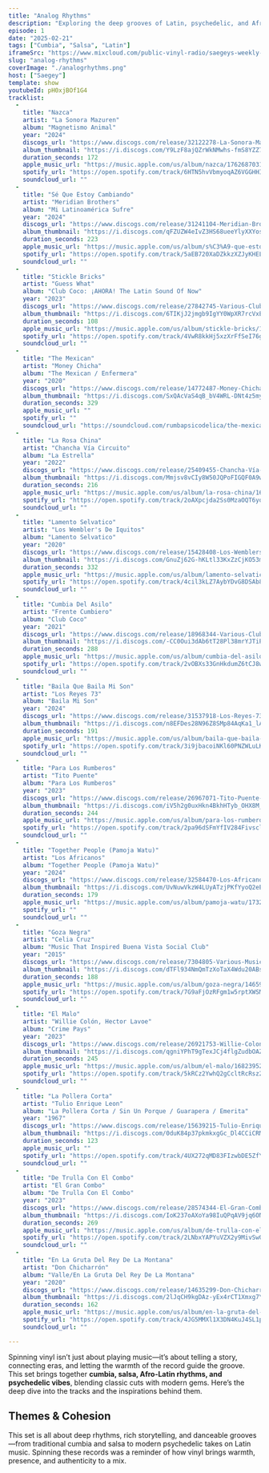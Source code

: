 ```yaml
---
title: "Analog Rhythms"
description: "Exploring the deep grooves of Latin, psychedelic, and Afro-Latin music through vinyl selections."
episode: 1
date: "2025-02-21"
tags: ["Cumbia", "Salsa", "Latin"]
iframeSrc: "https://www.mixcloud.com/public-vinyl-radio/saegeys-weekly-mix/"
slug: "analog-rhythms"
coverImage: "./analogrhythms.png"
host: ["Saegey"]
template: show
youtubeId: pH0xjBOf1G4
tracklist:
  -
    title: "Nazca"
    artist: "La Sonora Mazuren"
    album: "Magnetismo Animal"
    year: "2024"
    discogs_url: "https://www.discogs.com/release/32122278-La-Sonora-Mazurén-Magnetismo-Animal"
    album_thumbnail: "https://i.discogs.com/Y9LzF8ajQZrWkNMwhs-fmS8YZZ7cYBerr-OhLF8ICig/rs:fit/g:sm/q:40/h:150/w:150/czM6Ly9kaXNjb2dz/LWRhdGFiYXNlLWlt/YWdlcy9SLTMyMTIy/Mjc4LTE3MzAwNDU5/NTctNjAyNS5qcGVn.jpeg"
    duration_seconds: 172
    apple_music_url: "https://music.apple.com/us/album/nazca/1762687031?i=1762687108"
    spotify_url: "https://open.spotify.com/track/6HTN5hvVbmyoqAZ6VGGHHI"
    soundcloud_url: ""
  -
    title: "Sé Que Estoy Cambiando"
    artist: "Meridian Brothers"
    album: "Mi Latinoamérica Sufre"
    year: "2024"
    discogs_url: "https://www.discogs.com/release/31241104-Meridian-Brothers-Mi-Latinoamérica-Sufre"
    album_thumbnail: "https://i.discogs.com/qFZUZW4eIvZ3HS68ueeYlyXXYosFys_he19vgcTE7cs/rs:fit/g:sm/q:40/h:150/w:150/czM6Ly9kaXNjb2dz/LWRhdGFiYXNlLWlt/YWdlcy9SLTMxMjQx/MTA0LTE3MjExNjc3/MTUtMjc4Ny5qcGVn.jpeg"
    duration_seconds: 223
    apple_music_url: "https://music.apple.com/us/album/s%C3%A9-que-estoy-cambiando/1773299751?i=1773299752"
    spotify_url: "https://open.spotify.com/track/5aEB720XaDZkkzXZJyKHEL"
    soundcloud_url: ""
  -
    title: "Stickle Bricks"
    artist: "Guess What"
    album: "Club Coco: ¡AHORA! The Latin Sound Of Now"
    year: "2023"
    discogs_url: "https://www.discogs.com/release/27842745-Various-Club-Coco-AHORA-The-Latin-Sound-Of-Now"
    album_thumbnail: "https://i.discogs.com/6TIKjJ2jmgb9IgYY0WpXR7rcVxE18pLNqcDBEphMKgY/rs:fit/g:sm/q:40/h:150/w:150/czM6Ly9kaXNjb2dz/LWRhdGFiYXNlLWlt/YWdlcy9SLTI3ODQy/NzQ1LTE2OTExMzQz/NDctODExOC5qcGVn.jpeg"
    duration_seconds: 108
    apple_music_url: "https://music.apple.com/us/album/stickle-bricks/1683811757?i=1683811771"
    spotify_url: "https://open.spotify.com/track/4VwR8kkHj5xzXrFfSeI76g"
    soundcloud_url: ""
  -
    title: "The Mexican"
    artist: "Money Chicha"
    album: "The Mexican / Enfermera"
    year: "2020"
    discogs_url: "https://www.discogs.com/release/14772487-Money-Chicha-The-Mexican-Enfermera"
    album_thumbnail: "https://i.discogs.com/SxQAcVaS4qB_bV4WRL-DNt4z5myUpsyuEktLUqzpb60/rs:fit/g:sm/q:40/h:150/w:150/czM6Ly9kaXNjb2dz/LWRhdGFiYXNlLWlt/YWdlcy9SLTE0Nzcy/NDg3LTE1ODEyODQ4/ODgtNDg2Ny5qcGVn.jpeg"
    duration_seconds: 329
    apple_music_url: ""
    spotify_url: ""
    soundcloud_url: "https://soundcloud.com/rumbapsicodelica/the-mexican-m1-dig-16b-44k"
  -
    title: "La Rosa China"
    artist: "Chancha Vía Circuito"
    album: "La Estrella"
    year: "2022"
    discogs_url: "https://www.discogs.com/release/25409455-Chancha-Vía-Circuito-La-Estrella"
    album_thumbnail: "https://i.discogs.com/Mmjsv8vCIy8W50JQPoFIGQF0A9wVt7UqUODiEVZFGEU/rs:fit/g:sm/q:40/h:150/w:150/czM6Ly9kaXNjb2dz/LWRhdGFiYXNlLWlt/YWdlcy9SLTI1NDA5/NDU1LTE2NzA5NDI3/ODEtOTYzNC5wbmc.jpeg"
    duration_seconds: 216
    apple_music_url: "https://music.apple.com/us/album/la-rosa-china/1645467891?i=1645467895"
    spotify_url: "https://open.spotify.com/track/2oAXpcjda2Ss0MzaOQT6yo"
    soundcloud_url: ""
  -
    title: "Lamento Selvatico"
    artist: "Los Wembler's De Iquitos"
    album: "Lamento Selvatico"
    year: "2020"
    discogs_url: "https://www.discogs.com/release/15428408-Los-Wemblers-De-Iquitos-Lamento-Selvatico"
    album_thumbnail: "https://i.discogs.com/GnuZj62G-hKLtl33KxZzCjKO53m-eooiO_UPVooMOwA/rs:fit/g:sm/q:40/h:150/w:150/czM6Ly9kaXNjb2dz/LWRhdGFiYXNlLWlt/YWdlcy9SLTE1NDI4/NDA4LTE1OTEzNzkz/MTktOTUyNC5qcGVn.jpeg"
    duration_seconds: 332
    apple_music_url: "https://music.apple.com/us/album/lamento-selvatico/1476314950?i=1476314953"
    spotify_url: "https://open.spotify.com/track/4cil3kLZ7AybYDvG8DSAb8"
    soundcloud_url: ""
  -
    title: "Cumbia Del Asilo"
    artist: "Frente Cumbiero"
    album: "Club Coco"
    year: "2021"
    discogs_url: "https://www.discogs.com/release/18968344-Various-Club-Coco"
    album_thumbnail: "https://i.discogs.com/-CC0Oui3dAb6tT28Pl38mrYJTiPOocXZnt_5fRtp6JY/rs:fit/g:sm/q:40/h:150/w:150/czM6Ly9kaXNjb2dz/LWRhdGFiYXNlLWlt/YWdlcy9SLTE4OTY4/MzQ0LTE2OTU4MjU2/MTYtMzg5My5qcGVn.jpeg"
    duration_seconds: 288
    apple_music_url: "https://music.apple.com/us/album/cumbia-del-asilo/1603268062?i=1603268073"
    spotify_url: "https://open.spotify.com/track/2vOBXs33GnHkdumZ6tCJ8w"
    soundcloud_url: ""
  -
    title: "Baila Que Baila Mi Son"
    artist: "Los Reyes 73"
    album: "Baila Mi Son"
    year: "2024"
    discogs_url: "https://www.discogs.com/release/31537918-Los-Reyes-73-Baila-Mi-Son"
    album_thumbnail: "https://i.discogs.com/n8EFDes28N96Z8SMp84AqKa1_lAKC_ZSt-EzhFXxy3Q/rs:fit/g:sm/q:40/h:150/w:150/czM6Ly9kaXNjb2dz/LWRhdGFiYXNlLWlt/YWdlcy9SLTMxNTM3/OTE4LTE3MjQzNTYx/NjItNDg3My5qcGVn.jpeg"
    duration_seconds: 191
    apple_music_url: "https://music.apple.com/us/album/baila-que-baila-mi-son/1620091254?i=1620092208"
    spotify_url: "https://open.spotify.com/track/3i9jbacoiNKl60PNZWLuLK"
    soundcloud_url: ""
  -
    title: "Para Los Rumberos"
    artist: "Tito Puente"
    album: "Para Los Rumberos"
    year: "2023"
    discogs_url: "https://www.discogs.com/release/26967071-Tito-Puente-Para-Los-Rumberos"
    album_thumbnail: "https://i.discogs.com/iV5h2g0uxHkn4BkhHTyb_OHX8M_e3NciH3P7yk5vHv4/rs:fit/g:sm/q:40/h:150/w:150/czM6Ly9kaXNjb2dz/LWRhdGFiYXNlLWlt/YWdlcy9SLTI2OTY3/MDcxLTE2ODMxNTQ3/OTUtOTg5Ny5qcGVn.jpeg"
    duration_seconds: 244
    apple_music_url: "https://music.apple.com/us/album/para-los-rumberos/1678886304?i=1678886476"
    spotify_url: "https://open.spotify.com/track/2pa96dSFmYfIV284Fivscl"
    soundcloud_url: ""
  -
    title: "Together People (Pamoja Watu)"
    artist: "Los Africanos"
    album: "Together People (Pamoja Watu)"
    year: "2024"
    discogs_url: "https://www.discogs.com/release/32584470-Los-Africanos-Together-People-Pamoja-Watu"
    album_thumbnail: "https://i.discogs.com/UvNuwVkzW4LUyATzjPKfYyoQ2eE8PW3H0vkQR3Y1T2U/rs:fit/g:sm/q:40/h:150/w:150/czM6Ly9kaXNjb2dz/LWRhdGFiYXNlLWlt/YWdlcy9SLTMyNTg0/NDcwLTE3MzkwMTQ4/MTUtMTM4MS5qcGVn.jpeg"
    duration_seconds: 179
    apple_music_url: "https://music.apple.com/us/album/pamoja-watu/1732665943?i=1732666356"
    spotify_url: ""
    soundcloud_url: ""
  -
    title: "Goza Negra"
    artist: "Celia Cruz"
    album: "Music That Inspired Buena Vista Social Club"
    year: "2015"
    discogs_url: "https://www.discogs.com/release/7304805-Various-Music-That-Inspired-Buena-Vista-Social-Club"
    album_thumbnail: "https://i.discogs.com/dTFl934NmQmTzXoTaX4Wdu20ABsyrXu8rZzUHvkDrpo/rs:fit/g:sm/q:40/h:150/w:150/czM6Ly9kaXNjb2dz/LWRhdGFiYXNlLWlt/YWdlcy9SLTczMDQ4/MDUtMTQ0MDA2MDE3/MS0zODYxLmpwZWc.jpeg"
    duration_seconds: 188
    apple_music_url: "https://music.apple.com/us/album/goza-negra/1465964178?i=1465964587"
    spotify_url: "https://open.spotify.com/track/7G9aFjOzRFgm1w5rptXWSM"
    soundcloud_url: ""
  -
    title: "El Malo"
    artist: "Willie Colón, Hector Lavoe"
    album: "Crime Pays"
    year: "2023"
    discogs_url: "https://www.discogs.com/release/26921753-Willie-Colon-Canta-Hector-Lavoe-Crime-Pays"
    album_thumbnail: "https://i.discogs.com/qgniYPhT9gTexJCj4flgZudbOAZlB5LmL3mhgqUiEr0/rs:fit/g:sm/q:40/h:150/w:150/czM6Ly9kaXNjb2dz/LWRhdGFiYXNlLWlt/YWdlcy9SLTI2OTIx/NzUzLTE2ODI3ODA5/MjYtNzYxMS5wbmc.jpeg"
    duration_seconds: 245
    apple_music_url: "https://music.apple.com/us/album/el-malo/1682395294?i=1682395297"
    spotify_url: "https://open.spotify.com/track/5kRCz2YwhQ2gCcltRcRsz2"
    soundcloud_url: ""
  -
    title: "La Pollera Corta"
    artist: "Tulio Enrique Leon"
    album: "La Pollera Corta / Sin Un Porque / Guarapera / Emerita"
    year: "1967"
    discogs_url: "https://www.discogs.com/release/15639215-Tulio-Enrique-Leon-La-Pollera-Corta-Sin-Un-Porque-Guarapera-Emerita"
    album_thumbnail: "https://i.discogs.com/0duK84p37pkmkxgGc_Dl4CCiCRM5RlS108NVLbHOIM4/rs:fit/g:sm/q:40/h:150/w:150/czM6Ly9kaXNjb2dz/LWRhdGFiYXNlLWlt/YWdlcy9SLTE1NjM5/MjE1LTE1OTUwMTY0/ODQtMzg1Ny5qcGVn.jpeg"
    duration_seconds: 123
    apple_music_url: ""
    spotify_url: "https://open.spotify.com/track/4UX272qMD83FIzwbDE5ZfY"
    soundcloud_url: ""
  -
    title: "De Trulla Con El Combo"
    artist: "El Gran Combo"
    album: "De Trulla Con El Combo"
    year: "2023"
    discogs_url: "https://www.discogs.com/release/28574344-El-Gran-Combo-De-Trulla-Con-El-Combo"
    album_thumbnail: "https://i.discogs.com/IoK237oAXoYa98IuQPqAV9jq6ONcQdMEJz4fItW7R58/rs:fit/g:sm/q:40/h:150/w:150/czM6Ly9kaXNjb2dz/LWRhdGFiYXNlLWlt/YWdlcy9SLTI4NTc0/MzQ0LTE2OTcxNDk3/NzItNzMzNy5qcGVn.jpeg"
    duration_seconds: 269
    apple_music_url: "https://music.apple.com/us/album/de-trulla-con-el-combo/1605286849?i=1605286852"
    spotify_url: "https://open.spotify.com/track/2LNbxYAPYuVZX2y9MivSw0"
    soundcloud_url: ""
  -
    title: "En La Gruta Del Rey De La Montana"
    artist: "Don Chicharrón"
    album: "Valle/En La Gruta Del Rey De La Montana"
    year: "2020"
    discogs_url: "https://www.discogs.com/release/14635299-Don-Chicharrón-ValleEn-La-Gruta-Del-Rey-De-La-Montana"
    album_thumbnail: "https://i.discogs.com/2lJqCH9kgDAz-yEx4rCT1Xmxg7YKGjBtSe7EXAwey2Q/rs:fit/g:sm/q:40/h:150/w:150/czM6Ly9kaXNjb2dz/LWRhdGFiYXNlLWlt/YWdlcy9SLTE0NjM1/Mjk5LTE1Nzg2MTk5/MjktNzE2MC5qcGVn.jpeg"
    duration_seconds: 162
    apple_music_url: "https://music.apple.com/us/album/en-la-gruta-del-rey-de-la-montan-a/1492206159?i=1492206174"
    spotify_url: "https://open.spotify.com/track/4JG5MMXl1X3DN4KuJ4SL1p"
    soundcloud_url: ""

---
```


Spinning vinyl isn’t just about playing music—it’s about telling a story, connecting eras, and letting the warmth of the record guide the groove. This set brings together **cumbia, salsa, Afro-Latin rhythms, and psychedelic vibes**, blending classic cuts with modern gems. Here’s the deep dive into the tracks and the inspirations behind them.

## **Themes & Cohesion**

This set is all about deep rhythms, rich storytelling, and danceable grooves—from traditional cumbia and salsa to modern psychedelic takes on Latin music. Spinning these records was a reminder of how vinyl brings warmth, presence, and authenticity to a mix.
